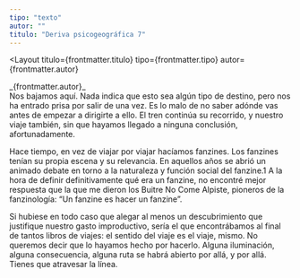 ```yaml
---
tipo: "texto"
autor: ""
titulo: "Deriva psicogeográfica 7"
---
```



<Layout
  titulo={frontmatter.titulo}
  tipo={frontmatter.tipo}
  autor={frontmatter.autor}
>

<Prose>
_{frontmatter.autor}_

<div class="text-red-600">
Nos bajamos aquí. Nada indica que esto sea algún tipo de destino, pero nos ha entrado prisa por salir de una vez. Es lo malo de no saber adónde vas antes de empezar a dirigirte a ello. El tren continúa su recorrido, y nuestro viaje también, sin que hayamos llegado a ninguna conclusión, afortunadamente.

Hace tiempo, en vez de viajar por viajar hacíamos fanzines. Los fanzines tenían su propia escena y su relevancia. En aquellos años se abrió un animado debate en torno a la naturaleza y función social del fanzine.1 A la hora de definir definitivamente qué era un fanzine, no encontré mejor respuesta que la que me dieron los Buitre No Come Alpiste, pioneros de la fanzinología: “Un fanzine es hacer un fanzine”.

Si hubiese en todo caso que alegar al menos un descubrimiento que justifique nuestro gasto improductivo, sería el que encontrábamos al final de tantos libros de viajes: el sentido del viaje es el viaje, mismo. No queremos decir que lo hayamos hecho por hacerlo. Alguna iluminación, alguna consecuencia, alguna ruta se habrá abierto por allá, y por allá. Tienes que atravesar la línea.
</div>

</Prose>
</Layout>

